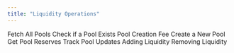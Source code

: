 ```yaml
---
title: "Liquidity Operations"
---
```


<CardGroup cols={2}>
  <Card horizontal={true} href="/v/developer/saucerswap-v1/liquidity-operations/fetch-all-pools">
    Fetch All Pools
  </Card>

  <Card title="" horizontal={true} href="/v/developer/saucerswap-v1/liquidity-operations/check-if-a-pool-exists">
    Check if a Pool Exists
  </Card>
</CardGroup>

<CardGroup cols={2}>
  <Card horizontal={true} href="/v/developer/saucerswap-v1/liquidity-operations/pool-creation-fee">
    Pool Creation Fee
  </Card>

  <Card title="" horizontal={true} href="/v/developer/saucerswap-v1/liquidity-operations/create-a-new-pool">
    Create a New Pool
  </Card>
</CardGroup>

<CardGroup cols={2}>
  <Card horizontal={true} href="/v/developer/saucerswap-v1/liquidity-operations/get-pool-reservers">
    Get Pool Reserves
  </Card>

  <Card title="" horizontal={true} href="/v/developer/saucerswap-v1/liquidity-operations/track-pool-updates">
    Track Pool Updates
  </Card>
</CardGroup>

<CardGroup cols={2}>
  <Card horizontal={true} href="/v/developer/saucerswap-v1/liquidity-operations/adding-liquidity">
    Adding Liquidity
  </Card>

  <Card title="" horizontal={true} href="/v/developer/saucerswap-v1/liquidity-operations/removing-liquidity">
    Removing Liquidity
  </Card>
</CardGroup>

